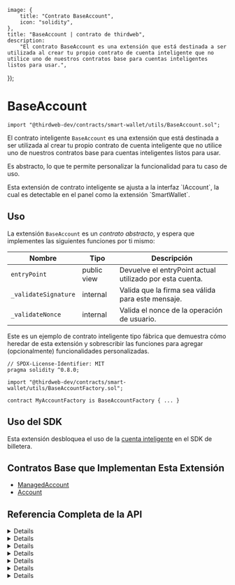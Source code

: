 
	image: {
		title: "Contrato BaseAccount",
		icon: "solidity",
	},
	title: "BaseAccount | contrato de thirdweb",
	description:
		"El contrato BaseAccount es una extensión que está destinada a ser utilizada al crear tu propio contrato de cuenta inteligente que no utilice uno de nuestros contratos base para cuentas inteligentes listos para usar.",
});


# BaseAccount

```solidity
import "@thirdweb-dev/contracts/smart-wallet/utils/BaseAccount.sol";
```

El contrato inteligente `BaseAccount` es una extensión que está destinada a ser utilizada al crear tu propio contrato de cuenta inteligente que no utilice uno de nuestros contratos base para cuentas inteligentes listos para usar.

Es abstracto, lo que te permite personalizar la funcionalidad para tu caso de uso.

<Callout title="info" variant="info">
	Esta extensión de contrato inteligente se ajusta a la interfaz `IAccount`, la cual es
	detectable en el panel como la extensión `SmartWallet`.
</Callout>

<br />

<GithubButtonLink
	href="https://github.com/thirdweb-dev/contracts/blob/main/contracts/prebuilts/account/utils/BaseAccount.sol"
	name="BaseAccount"
/>

## Uso

La extensión `BaseAccount` es un _contrato abstracto_, y espera que implementes las siguientes funciones por ti mismo:

| Nombre               | Tipo        | Descripción                                             |
| -------------------- | ----------- | ------------------------------------------------------- |
| `entryPoint`         | public view | Devuelve el entryPoint actual utilizado por esta cuenta. |
| `_validateSignature` | internal    | Valida que la firma sea válida para este mensaje.       |
| `_validateNonce`     | internal    | Valida el nonce de la operación de usuario.             |

Este es un ejemplo de contrato inteligente tipo fábrica que demuestra cómo heredar de esta extensión y sobrescribir las funciones para agregar (opcionalmente) funcionalidades personalizadas.

```solidity
// SPDX-License-Identifier: MIT
pragma solidity ^0.8.0;

import "@thirdweb-dev/contracts/smart-wallet/utils/BaseAccountFactory.sol";

contract MyAccountFactory is BaseAccountFactory { ... }
```

## Uso del SDK

Esta extensión desbloquea el uso de la [cuenta inteligente](wallet/smart-wallet) en el SDK de billetera.

## Contratos Base que Implementan Esta Extensión

- [ManagedAccount](/contracts/build/base-contracts/erc-4337/managed-account)
- [Account](/contracts/build/base-contracts/erc-4337/account)

## Referencia Completa de la API

<Details summary="getNonce">

Este método devuelve el siguiente nonce secuencial.

```solidity
function getNonce() public view virtual returns (uint256) {
    return entryPoint().getNonce(address(this), 0);
}
```

</Details>

<Details summary="entryPoint">

La subclase debe devolver el `entryPoint` actual utilizado por esta cuenta.

```solidity
function entryPoint() public view virtual returns (IEntryPoint);
```

</Details>

<Details summary="validateUserOp">

Valida la firma y el nonce del usuario.

La subclase no necesita sobrescribir este método. En su lugar, debe sobrescribir los métodos de validación internos específicos.

```solidity
function validateUserOp(
    UserOperation calldata userOp,
    bytes32 userOpHash,
    uint256 missingAccountFunds
) external virtual override returns (uint256 validationData) {
    _requireFromEntryPoint();
    validationData = _validateSignature(userOp, userOpHash);
    _validateNonce(userOp.nonce);
    _payPrefund(missingAccountFunds);
}
```

</Details>

<Details summary="_requireFromEntryPoint">

Asegúrese de que la solicitud provenga del punto de entrada conocido.

```solidity
function _requireFromEntryPoint() internal view virtual {
    require(msg.sender == address(entryPoint()), "account: not from EntryPoint");
}
```

</Details>

<Details summary="_validateSignature">

Valide que la firma sea válida para este mensaje.

```solidity
function _validateSignature(UserOperation calldata userOp, bytes32 userOpHash)
    internal
    virtual
    returns (uint256 validationData);
```

#### userOp

Valida el campo userOp.signature

#### userOpHash

El hash de la solicitud, para verificar la firma (también hash del entrypoint y del id de la cadena)

### Valor de retorno

firma y el rango de tiempo de esta operación:

- `sigAuthorizer` - 0 para firma válida, 1 para marcar error en la firma, de lo contrario, una dirección de un contrato "authorizer".
- `validUntil` - última marca de tiempo en que esta operación es válida. 0 para "indefinido"
- `validAfter` - primera marca de tiempo en que esta operación es válida.

</Details>

<Details summary="_validateNonce">

Valida el nonce de la UserOperation.
Para limitar el nonce para usar solo UserOps secuenciales (sin "UserOps fuera de orden"):

- `require(nonce < type(uint64).max)`

Para una cuenta hipotética que _requiere_ que el nonce sea fuera de orden:

- `require(nonce & type(uint64).max == 0)`

La unicidad del nonce real es gestionada por el EntryPoint, por lo que no se necesita ninguna otra acción por parte de la cuenta misma.

```solidity
function _validateNonce(uint256 nonce) internal view virtual {}
```

#### nonce

`uint256` que representa el nonce a validar.

</Details>

<Details summary="_payPrefund">

Envía al punto de entrada (msg.sender) los fondos faltantes para esta transacción.
La subclase PUEDE anular este método para una mejor gestión de fondos.

Por ejemplo, enviar al EntryPoint más de lo mínimo requerido, para que en futuras transacciones no sea necesario enviar nuevamente.

```solidity
function _payPrefund(uint256 missingAccountFunds) internal virtual {
    if (missingAccountFunds != 0) {
        (bool success, ) = payable(msg.sender).call{ value: missingAccountFunds, gas: type(uint256).max }("");
        (success);
        //ignore failure (its EntryPoint's job to verify, not account.)
    }
}
```

#### missingAccountFunds

El valor mínimo que este método debe enviar al punto de entrada.
Este valor PUEDE ser cero, en caso de que haya suficiente depósito, o si el `userOp` tiene un "paymaster".

</Details>
